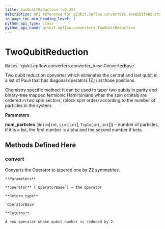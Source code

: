 ```yaml
---
title: TwoQubitReduction (v0.35)
description: API reference for qiskit.opflow.converters.TwoQubitReduction in qiskit v0.35
in_page_toc_min_heading_level: 1
python_api_type: class
python_api_name: qiskit.opflow.converters.TwoQubitReduction
---
```


# TwoQubitReduction

<Class id="qiskit.opflow.converters.TwoQubitReduction" isDedicatedPage={true} github="https://github.com/qiskit/qiskit/tree/stable/0.20/qiskit/opflow/converters/two_qubit_reduction.py" signature="TwoQubitReduction(num_particles)" modifiers="class">
  Bases: `qiskit.opflow.converters.converter_base.ConverterBase`

  Two qubit reduction converter which eliminates the central and last qubit in a list of Pauli that has diagonal operators (Z,I) at those positions.

  Chemistry specific method: It can be used to taper two qubits in parity and binary-tree mapped fermionic Hamiltonians when the spin orbitals are ordered in two spin sectors, (block spin order) according to the number of particles in the system.

  **Parameters**

  **num\_particles** (`Union`\[`int`, `List`\[`int`], `Tuple`\[`int`, `int`]]) – number of particles, if it is a list, the first number is alpha and the second number if beta.

  ## Methods Defined Here

  <span id="qiskit-opflow-converters-twoqubitreduction-convert" />

  ### convert

  <Function id="qiskit.opflow.converters.TwoQubitReduction.convert" signature="TwoQubitReduction.convert(operator)">
    Converts the Operator to tapered one by Z2 symmetries.

    **Parameters**

    **operator** (`OperatorBase`) – the operator

    **Return type**

    `OperatorBase`

    **Returns**

    A new operator whose qubit number is reduced by 2.
  </Function>
</Class>

